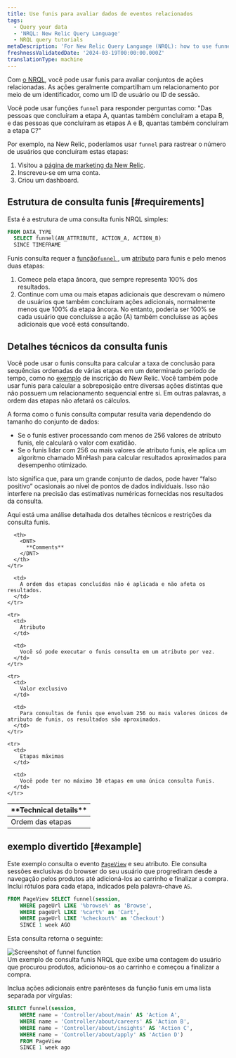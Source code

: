 ```yaml
---
title: Use funis para avaliar dados de eventos relacionados
tags:
  - Query your data
  - 'NRQL: New Relic Query Language'
  - NRQL query tutorials
metaDescription: 'For New Relic Query Language (NRQL): how to use funnels to understand how many users complete a set of steps in a procedure.'
freshnessValidatedDate: '2024-03-19T00:00:00.000Z'
translationType: machine
---
```


Com [o NRQL](/docs/query-data/nrql-new-relic-query-language/getting-started/introduction-nrql), você pode usar funis para avaliar conjuntos de ações relacionadas. As ações geralmente compartilham um relacionamento por meio de um identificador, como um ID de usuário ou ID de sessão.

Você pode usar funções `funnel` para responder perguntas como: &quot;Das pessoas que concluíram a etapa A, quantas também concluíram a etapa B, e das pessoas que concluíram as etapas A e B, quantas também concluíram a etapa C?&quot;

Por exemplo, na New Relic, poderíamos usar `funnel` para rastrear o número de usuários que concluíram estas etapas:

1. Visitou a [página de marketing da New Relic](https://newrelic.com/platform).
2. Inscreveu-se em uma conta.
3. Criou um dashboard.

## Estrutura de consulta funis [#requirements]

Esta é a estrutura de uma consulta funis NRQL simples:

```sql
FROM DATA_TYPE 
  SELECT funnel(AN_ATTRIBUTE, ACTION_A, ACTION_B) 
  SINCE TIMEFRAME
```

Funis consulta requer a [função`funnel` ](/docs/query-data/nrql-new-relic-query-language/getting-started/nrql-syntax-components-functions#func-funnel), um [atributo](/docs/using-new-relic/welcome-new-relic/get-started/glossary#attribute) para funis e pelo menos duas etapas:

1. Comece pela etapa âncora, que sempre representa 100% dos resultados.
2. Continue com uma ou mais etapas adicionais que descrevam o número de usuários que também concluíram ações adicionais, normalmente menos que 100% da etapa âncora. No entanto, poderia ser 100% se cada usuário que concluísse a ação (A) também concluísse as ações adicionais que você está consultando.

## Detalhes técnicos da consulta funis

Você pode usar o funis consulta para calcular a taxa de conclusão para sequências ordenadas de várias etapas em um determinado período de tempo, como no [exemplo](#why-matters) de inscrição do New Relic. Você também pode usar funis para calcular a sobreposição entre diversas ações distintas que não possuem um relacionamento sequencial entre si. Em outras palavras, a ordem das etapas não afetará os cálculos.

A forma como o funis consulta computar resulta varia dependendo do tamanho do conjunto de dados:

* Se o funis estiver processando com menos de 256 valores de atributo funis, ele calculará o valor com exatidão.
* Se o funis lidar com 256 ou mais valores de atributo funis, ele aplica um algoritmo chamado MinHash para calcular resultados aproximados para desempenho otimizado.

Isto significa que, para um grande conjunto de dados, pode haver “falso positivo” ocasionais ao nível de pontos de dados individuais. Isso não interfere na precisão das estimativas numéricas fornecidas nos resultados da consulta.

Aqui está uma análise detalhada dos detalhes técnicos e restrições da consulta funis.

<table>
  <thead>
    <tr>
      <th style={{ width: "200px" }}>
        <DNT>
          **Technical details**
        </DNT>
      </th>

      <th>
        <DNT>
          **Comments**
        </DNT>
      </th>
    </tr>
  </thead>

  <tbody>
    <tr>
      <td>
        Ordem das etapas
      </td>

      <td>
        A ordem das etapas concluídas não é aplicada e não afeta os resultados.
      </td>
    </tr>

    <tr>
      <td>
        Atributo
      </td>

      <td>
        Você só pode executar o funis consulta em um atributo por vez.
      </td>
    </tr>

    <tr>
      <td>
        Valor exclusivo
      </td>

      <td>
        Para consultas de funis que envolvam 256 ou mais valores únicos de atributo de funis, os resultados são aproximados.
      </td>
    </tr>

    <tr>
      <td>
        Etapas máximas
      </td>

      <td>
        Você pode ter no máximo 10 etapas em uma única consulta Funis.
      </td>
    </tr>
  </tbody>
</table>

## exemplo divertido [#example]

Este exemplo consulta o evento <InlinePopover type="browser" />[`PageView`](/attribute-dictionary/?event=PageView) e seu atributo. Ele consulta sessões exclusivas do browser do seu usuário que progrediram desde a navegação pelos produtos até adicioná-los ao carrinho e finalizar a compra. Inclui rótulos para cada etapa, indicados pela palavra-chave `AS`.

```sql
FROM PageView SELECT funnel(session, 
    WHERE pageUrl LIKE '%browse%' as 'Browse', 
    WHERE pageUrl LIKE '%cart%' as 'Cart', 
    WHERE pageUrl LIKE '%checkout%' as 'Checkout') 
    SINCE 1 week AGO
```

Esta consulta retorna o seguinte:

<img title="crop-insights-funnels.png" alt="Screenshot of funnel function" src="/images/queries-nrql_screenshot-crop_funnel-NRQL.webp" />

<figcaption>
  Um exemplo de consulta funis NRQL que exibe uma contagem do usuário que procurou produtos, adicionou-os ao carrinho e começou a finalizar a compra.
</figcaption>

Inclua ações adicionais entre parênteses da função funis em uma lista separada por vírgulas:

```sql
SELECT funnel(session, 
    WHERE name = 'Controller/about/main' AS 'Action A', 
    WHERE name = 'Controller/about/careers' AS 'Action B', 
    WHERE name = 'Controller/about/insights' AS 'Action C', 
    WHERE name = 'Controller/about/apply' AS 'Action D') 
    FROM PageView 
    SINCE 1 week ago
```